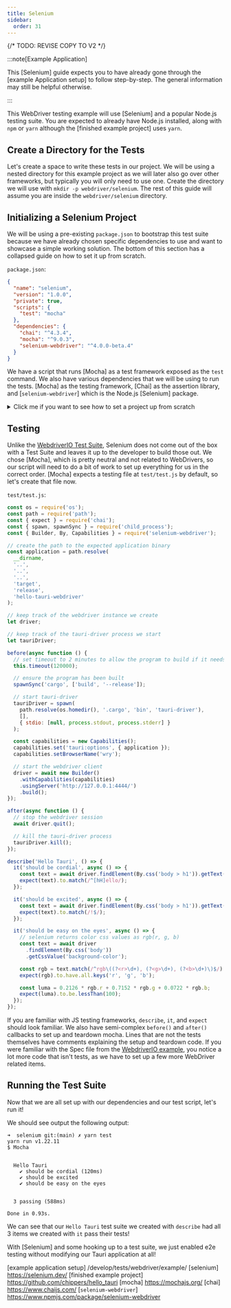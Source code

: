 ```yaml
---
title: Selenium
sidebar:
  order: 31
---
```


{/* TODO: REVISE COPY TO V2 */}


:::note[Example Application]

This [Selenium] guide expects you to have already gone through the [example Application setup] to follow
step-by-step. The general information may still be helpful otherwise.

:::

This WebDriver testing example will use [Selenium] and a popular Node.js testing suite. You are expected to already have
Node.js installed, along with `npm` or `yarn` although the [finished example project] uses `yarn`.

## Create a Directory for the Tests

Let's create a space to write these tests in our project. We will be using a nested directory for
this example project as we will later also go over other frameworks, but typically you will only need to use one. Create
the directory we will use with `mkdir -p webdriver/selenium`. The rest of this guide will assume you are inside the
`webdriver/selenium` directory.

## Initializing a Selenium Project

We will be using a pre-existing `package.json` to bootstrap this test suite because we have already chosen specific
dependencies to use and want to showcase a simple working solution. The bottom of this section has a collapsed
guide on how to set it up from scratch.

`package.json`:

```json
{
  "name": "selenium",
  "version": "1.0.0",
  "private": true,
  "scripts": {
    "test": "mocha"
  },
  "dependencies": {
    "chai": "^4.3.4",
    "mocha": "^9.0.3",
    "selenium-webdriver": "^4.0.0-beta.4"
  }
}
```

We have a script that runs [Mocha] as a test framework exposed as the `test` command. We also have various dependencies
that we will be using to run the tests. [Mocha] as the testing framework, [Chai] as the assertion library, and
[`selenium-webdriver`] which is the Node.js [Selenium] package.

<details>
  <summary>Click me if you want to see how to set a project up from scratch</summary>

If you want to install the dependencies from scratch, just run the following command.

<CommandTabs
  npm="npm install mocha chai selenium-webdriver"
  yarn="yarn add mocha chai selenium-webdriver"
/>

I suggest also adding a `"test": "mocha"` item in the `package.json` `"scripts"` key so that running Mocha can be
called
simply with

<CommandTabs npm="npm test" yarn="yarn test" />

</details>

## Testing

Unlike the [WebdriverIO Test Suite](/develop/tests/webdriver/example/webdriverio/#config), Selenium does not come out of the box with a Test Suite and
leaves it up to the developer to build those out. We chose [Mocha], which is pretty neutral and not related to WebDrivers, so our script will need to do a bit of work to set up everything for us in the correct order. [Mocha] expects a
testing file at `test/test.js` by default, so let's create that file now.

`test/test.js`:

```javascript
const os = require('os');
const path = require('path');
const { expect } = require('chai');
const { spawn, spawnSync } = require('child_process');
const { Builder, By, Capabilities } = require('selenium-webdriver');

// create the path to the expected application binary
const application = path.resolve(
  __dirname,
  '..',
  '..',
  '..',
  'target',
  'release',
  'hello-tauri-webdriver'
);

// keep track of the webdriver instance we create
let driver;

// keep track of the tauri-driver process we start
let tauriDriver;

before(async function () {
  // set timeout to 2 minutes to allow the program to build if it needs to
  this.timeout(120000);

  // ensure the program has been built
  spawnSync('cargo', ['build', '--release']);

  // start tauri-driver
  tauriDriver = spawn(
    path.resolve(os.homedir(), '.cargo', 'bin', 'tauri-driver'),
    [],
    { stdio: [null, process.stdout, process.stderr] }
  );

  const capabilities = new Capabilities();
  capabilities.set('tauri:options', { application });
  capabilities.setBrowserName('wry');

  // start the webdriver client
  driver = await new Builder()
    .withCapabilities(capabilities)
    .usingServer('http://127.0.0.1:4444/')
    .build();
});

after(async function () {
  // stop the webdriver session
  await driver.quit();

  // kill the tauri-driver process
  tauriDriver.kill();
});

describe('Hello Tauri', () => {
  it('should be cordial', async () => {
    const text = await driver.findElement(By.css('body > h1')).getText();
    expect(text).to.match(/^[hH]ello/);
  });

  it('should be excited', async () => {
    const text = await driver.findElement(By.css('body > h1')).getText();
    expect(text).to.match(/!$/);
  });

  it('should be easy on the eyes', async () => {
    // selenium returns color css values as rgb(r, g, b)
    const text = await driver
      .findElement(By.css('body'))
      .getCssValue('background-color');

    const rgb = text.match(/^rgb\((?<r>\d+), (?<g>\d+), (?<b>\d+)\)$/).groups;
    expect(rgb).to.have.all.keys('r', 'g', 'b');

    const luma = 0.2126 * rgb.r + 0.7152 * rgb.g + 0.0722 * rgb.b;
    expect(luma).to.be.lessThan(100);
  });
});
```

If you are familiar with JS testing frameworks, `describe`, `it`, and `expect` should look familiar. We also have
semi-complex `before()` and `after()` callbacks to set up and teardown mocha. Lines that are not the tests themselves
have comments explaining the setup and teardown code. If you were familiar with the Spec file from the
[WebdriverIO example](/develop/tests/webdriver/example/webdriverio/#spec), you notice a lot more code that isn't tests, as we have to set up a few
more WebDriver related items.

## Running the Test Suite

Now that we are all set up with our dependencies and our test script, let's run it!

<CommandTabs npm="npm test" yarn="yarn test" />

We should see output the following output:

```text
➜  selenium git:(main) ✗ yarn test
yarn run v1.22.11
$ Mocha


  Hello Tauri
    ✔ should be cordial (120ms)
    ✔ should be excited
    ✔ should be easy on the eyes


  3 passing (588ms)

Done in 0.93s.
```

We can see that our `Hello Tauri` test suite we created with `describe` had all 3 items we created with `it` pass their
tests!

With [Selenium] and some hooking up to a test suite, we just enabled e2e testing without modifying our Tauri
application at all!

[example application setup] /develop/tests/webdriver/example/
[selenium] https://selenium.dev/
[finished example project] https://github.com/chippers/hello_tauri
[mocha] https://mochajs.org/
[chai] https://www.chaijs.com/
[`selenium-webdriver`] https://www.npmjs.com/package/selenium-webdriver
